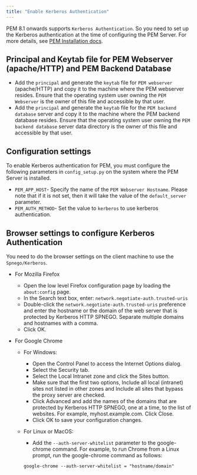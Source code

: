 ```yaml
---
title: "Enable Kerberos Authentication"
---
```


PEM 8.1 onwards supports `Kerberos Authentication`. So you need to set up the Kerberos authentication at the time of configuring the PEM Server. For more details, see [PEM Installation docs](https://www.enterprisedb.com/docs/pem/latest).

## Principal and Keytab file for PEM Webserver (apache/HTTP) and PEM Backend Database

-   Add the `principal` and generate the `keytab` file for `PEM webserver` (apache/HTTP) and copy it to the machine where the PEM webserver resides. Ensure that the operating system user owning the `PEM Webserver` is the owner of this file and accessible by that user.
-   Add the `principal` and generate the `keytab` file for the `PEM backend database` server and copy it to the machine where the PEM backend database resides. Ensure that the operating system user owning the `PEM backend database` server data directory is the owner of this file and accessible by that user.

## Configuration settings

To enable Kerberos authentication for PEM, you must configure the following parameters in `config_setup.py` on the system where the PEM Server is installed.

-   `PEM_APP_HOST`- Specify the name of the `PEM Webserver Hostname`. Please note that if it is not set, then it will take the value of the `default_server` parameter.
-   `PEM_AUTH_METHOD`- Set the value to `kerberos` to use kerberos authentication.

## Browser settings to configure Kerberos Authentication

You need to do the browser settings on the client machine to use the `Spnego/Kerberos`.

-   For Mozilla Firefox
    -   Open the low level Firefox configuration page by loading the `about:config` page.
    -   In the Search text box, enter: `network.negotiate-auth.trusted-uris`
    -   Double-click the `network.negotiate-auth.trusted-uris` preference and enter the hostname or the domain of the web server that is protected by Kerberos HTTP SPNEGO. Separate multiple domains and hostnames with a comma.
    -   Click OK.
-   For Google Chrome

    -   For Windows:

        -   Open the Control Panel to access the Internet Options dialog.
        -   Select the Security tab.
        -   Select the Local Intranet zone and click the Sites button.
        -   Make sure that the first two options, Include all local (intranet) sites not listed in other zones and Include all sites that bypass the proxy server are checked.
        -   Click Advanced and add the names of the domains that are protected by Kerberos HTTP SPNEGO, one at a time, to the list of websites. For example, myhost.example.com. Click Close.
        -   Click OK to save your configuration changes.

    -   For Linux or MacOS:

        -   Add the `--auth-server-whitelist` parameter to the google-chrome command. For example, to run Chrome from a Linux prompt, run the google-chrome command as follows:

        ```text
        google-chrome --auth-server-whitelist = "hostname/domain"
        ```
